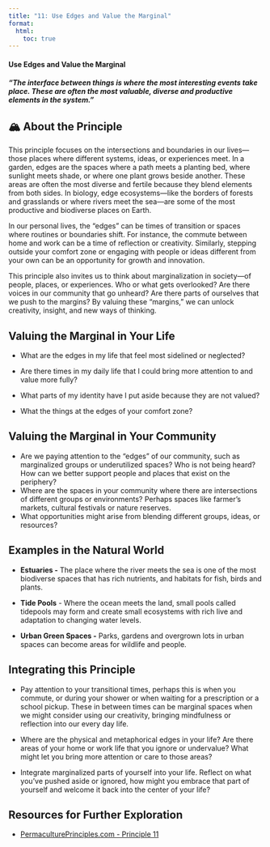 ```yaml
---
title: "11: Use Edges and Value the Marginal"
format:
  html:
    toc: true
---
```


#### Use Edges and Value the Marginal

#### *"The interface between things is where the most interesting events take place. These are often the most valuable, diverse and productive elements in the system."*

## 🏔️ About the Principle

This principle focuses on the intersections and boundaries in our lives—those places where different systems, ideas, or experiences meet. In a garden, edges are the spaces where a path meets a planting bed, where sunlight meets shade, or where one plant grows beside another. These areas are often the most diverse and fertile because they blend elements from both sides. In biology, edge ecosystems—like the borders of forests and grasslands or where rivers meet the sea—are some of the most productive and biodiverse places on Earth.

In our personal lives, the “edges” can be times of transition or spaces where routines or boundaries shift. For instance, the commute between home and work can be a time of reflection or creativity. Similarly, stepping outside your comfort zone or engaging with people or ideas different from your own can be an opportunity for growth and innovation.

This principle also invites us to think about marginalization in society—of people, places, or experiences. Who or what gets overlooked? Are there voices in our community that go unheard? Are there parts of ourselves that we push to the margins? By valuing these “margins,” we can unlock creativity, insight, and new ways of thinking.

## Valuing the Marginal in Your Life

-   What are the edges in my life that feel most sidelined or neglected?

-   Are there times in my daily life that I could bring more attention to and value more fully?

-   What parts of my identity have I put aside because they are not valued?

-   What the things at the edges of your comfort zone?

## Valuing the Marginal in Your Community

-   Are we paying attention to the "edges" of our community, such as marginalized groups or underutilized spaces? Who is not being heard? How can we better support people and places that exist on the periphery?
-   Where are the spaces in your community where there are intersections of different groups or environments? Perhaps spaces like farmer's markets, cultural festivals or nature reserves.
-   What opportunities might arise from blending different groups, ideas, or resources?

## Examples in the Natural World

-   **Estuaries -** The place where the river meets the sea is one of the most biodiverse spaces that has rich nutrients, and habitats for fish, birds and plants.

-   **Tide Pools** - Where the ocean meets the land, small pools called tidepools may form and create small ecosystems with rich live and adaptation to changing water levels.

-   **Urban Green Spaces -** Parks, gardens and overgrown lots in urban spaces can become areas for wildlife and people.

## Integrating this Principle

-   Pay attention to your transitional times, perhaps this is when you commute, or during your shower or when waiting for a prescription or a school pickup. These in between times can be marginal spaces when we might consider using our creativity, bringing mindfulness or reflection into our every day life.

-   Where are the physical and metaphorical edges in your life? Are there areas of your home or work life that you ignore or undervalue? What might let you bring more attention or care to those areas?

-   Integrate marginalized parts of yourself into your life. Reflect on what you've pushed aside or ignored, how might you embrace that part of yourself and welcome it back into the center of your life?

## Resources for Further Exploration

-   [PermaculturePrinciples.com - Principle 11](https://permacultureprinciples.com/permaculture-principles/_11/)
